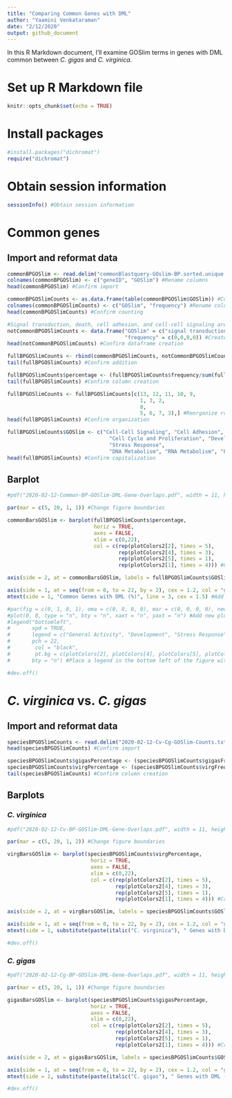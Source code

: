 ```yaml
---
title: "Comparing Common Genes with DML"
author: "Yaamini Venkataraman"
date: "2/12/2020"
output: github_document
---
```


In this R Markdown document, I'll examine GOSlim terms in genes with DML common between *C. gigas* and *C. virginica*.

# Set up R Markdown file

```r
knitr::opts_chunk$set(echo = TRUE)
```

# Install packages

```r
#install.packages("dichromat")
require("dichromat")
```

# Obtain session information

```r
sessionInfo() #Obtain session information
```

# Common genes

## Import and reformat data

```r
commonBPGOSlim <- read.delim("commonBlastquery-GOslim-BP.sorted.unique.noOther", sep = "\t", header = FALSE) #Import unique BP GOslim terms without any "other biological processes" entries. File is tab-delimited and does not have a header.
colnames(commonBPGOSlim) <- c("geneID", "GOSlim") #Rename columns
head(commonBPGOSlim) #Confirm import
```

```r
commonBPGOSlimCounts <- as.data.frame(table(commonBPGOSlim$GOSlim)) #Count the frequency of each GOslim term
colnames(commonBPGOSlimCounts) <- c("GOSlim", "frequency") #Rename columns
head(commonBPGOSlimCounts) #Confirm counting
```

```r
#Signal transduction, death, cell adhesion, and cell-cell signaling are not represented in this dataset.
notCommonBPGOSlimCounts <- data.frame("GOSlim" = c("signal transduction", "death", "cell adhesion", "cell-cell signaling"),
                                      "frequency" = c(0,0,0,0)) #Create dataframe with GOSlim terms not represented by the overlap data
head(notCommonBPGOSlimCounts) #Confirm dataframe creation
```

```r
fullBPGOSlimCounts <- rbind(commonBPGOSlimCounts, notCommonBPGOSlimCounts) #Add missing information to dataset
tail(fullBPGOSlimCounts) #Confirm addition
```

```r
fullBPGOSlimCounts$percentage <- (fullBPGOSlimCounts$frequency/sum(fullBPGOSlimCounts$frequency)*100) #Create a new column with percentages of GOSlim terms instead of raw counts
tail(fullBPGOSlimCounts) #Confirm column creation
```

```r
fullBPGOSlimCounts <- fullBPGOSlimCounts[c(13, 12, 11, 10, 9,
                                           1, 3, 2,
                                           8,
                                           5, 6, 7, 3),] #Reorganize rows based on broader functions. Rows are development, stress response, and metabolic processes.
head(fullBPGOSlimCounts) #Confirm organization
```

```r
fullBPGOSlimCounts$GOSlim <- c("Cell-Cell Signaling", "Cell Adhesion", "Death", "Signal Transduction", "Transport",
                                 "Cell Cycle and Proliferation", "Developmental Processes", "Cell Organization and Biogenesis",
                                 "Stress Response",
                                 "DNA Metabolism", "RNA Metabolism", "Protein Metabolism", "Other Metabolic Processes") #Capitalize labels
head(fullBPGOSlimCounts) #Confirm capitalization
```

## Barplot

```r
#pdf("2020-02-12-Common-BP-GOSlim-DML-Gene-Overlaps.pdf", width = 11, height = 8.5) #Save as a pdf

par(mar = c(5, 20, 1, 1)) #Change figure boundaries

commonBarsGOSlim <- barplot(fullBPGOSlimCounts$percentage,
                            horiz = TRUE,
                            axes = FALSE, 
                            xlim = c(0,22),
                            col = c(rep(plotColors2[2], times = 5),
                                    rep(plotColors2[4], times = 3),
                                    rep(plotColors2[5], times = 1),
                                    rep(plotColors2[1], times = 4))) #Create a barplot that is horizontal (horiz = TRUE). Use axes = FALSE to remove all axes. Set xlim based on maximum percentage value. Colors correspond to broader GOSlim groupings. Save plot as a new object.

axis(side = 2, at = commonBarsGOSlim, labels = fullBPGOSlimCounts$GOSlim, tick = FALSE, las = 2, col = "grey80", cex.axis = 1.5) #Add y-axis with GOSlim terms from BPGOSlimCounts. Place labels at specific barplot values from barsGOSlim. Remove tick marks (tick) and change orientation of labels (las)

axis(side = 1, at = seq(from = 0, to = 22, by = 2), cex = 1.2, col = "grey80") #Add x-axis
mtext(side = 1, "Common Genes with DML (%)", line = 3, cex = 1.5) #Add x-axis label

#par(fig = c(0, 1, 0, 1), oma = c(0, 0, 0, 0), mar = c(0, 0, 0, 0), new = TRUE) #Create new plot
#plot(0, 0, type = "n", bty = "n", xaxt = "n", yaxt = "n") #Add new plot on top of current plot
#legend("bottomleft",
#       xpd = TRUE,
#       legend = c("General Activity", "Development", "Stress Response", "Metabolic Processes"),
#       pch = 22, 
#        col = "black", 
#        pt.bg = c(plotColors[2], plotColors[4], plotColors[5], plotColors[1]),
#       bty = "n") #Place a legend in the bottom left of the figure with no box

#dev.off()
```

# *C. virginica* vs. *C. gigas*

## Import and reformat data

```r
speciesBPGOSlimCounts <- read.delim("2020-02-12-Cv-Cg-GOSlim-Counts.txt", sep = "\t", header = TRUE) #Import BP GOSlim counts for each species
head(speciesBPGOSlimCounts) #Confirm import
```

```r
speciesBPGOSlimCounts$gigasPercentage <- (speciesBPGOSlimCounts$gigasFrequency/sum(speciesBPGOSlimCounts$gigasFrequency)*100) #Create a new column with percentages of GOSlim terms instead of raw counts for Cg
speciesBPGOSlimCounts$virgPercentage <- (speciesBPGOSlimCounts$virgFrequency/sum(speciesBPGOSlimCounts$virgFrequency)*100) #Create a new column with percentages of GOSlim terms instead of raw counts for Cv
tail(speciesBPGOSlimCounts) #Confirm column creation
```

## Barplots

### *C. virginica*

```r
#pdf("2020-02-12-Cv-BP-GOSlim-DML-Gene-Overlaps.pdf", width = 11, height = 8.5) #Save as a pdf

par(mar = c(5, 20, 1, 2)) #Change figure boundaries

virgBarsGOSlim <- barplot(speciesBPGOSlimCounts$virgPercentage,
                           horiz = TRUE,
                           axes = FALSE,
                           xlim = c(0,22),
                           col = c(rep(plotColors2[2], times = 5),
                                   rep(plotColors2[4], times = 3),
                                   rep(plotColors2[5], times = 1),
                                   rep(plotColors2[1], times = 4))) #Create a barplot that is horizontal (horiz = TRUE). Use axes = FALSE to remove all axes. Set xlim based on maximum percentage value. Colors correspond to broader GOSlim groupings. Save plot as a new object.

axis(side = 2, at = virgBarsGOSlim, labels = speciesBPGOSlimCounts$GOSlim, tick = FALSE, las = 2, col = "grey80", cex.axis = 1.5) #Add y-axis with GOSlim terms from BPGOSlimCounts. Place labels at specific barplot values from barsGOSlim. Remove tick marks (tick) and change orientation of labels (las)

axis(side = 1, at = seq(from = 0, to = 22, by = 2), cex = 1.2, col = "grey80") #Add x-axis
mtext(side = 1, substitute(paste(italic("C. virginica"), " Genes with DML (%)")), line = 3, cex = 1.5) #Add x-axis label

#dev.off()
```

### *C. gigas*

```r
#pdf("2020-02-12-Cg-BP-GOSlim-DML-Gene-Overlaps.pdf", width = 11, height = 8.5) #Save as a pdf

par(mar = c(5, 20, 1, 1)) #Change figure boundaries

gigasBarsGOSlim <- barplot(speciesBPGOSlimCounts$gigasPercentage,
                           horiz = TRUE,
                           axes = FALSE,
                           xlim = c(0,22),
                           col = c(rep(plotColors2[2], times = 5),
                                   rep(plotColors2[4], times = 3),
                                   rep(plotColors2[5], times = 1),
                                   rep(plotColors2[1], times = 4))) #Create a barplot that is horizontal (horiz = TRUE). Use axes = FALSE to remove all axes. Set xlim based on maximum percentage value. Colors correspond to broader GOSlim groupings. Save plot as a new object.

axis(side = 2, at = gigasBarsGOSlim, labels = speciesBPGOSlimCounts$GOSlim, tick = FALSE, las = 2, col = "grey80", cex.axis = 1.5) #Add y-axis with GOSlim terms from BPGOSlimCounts. Place labels at specific barplot values from barsGOSlim. Remove tick marks (tick) and change orientation of labels (las)

axis(side = 1, at = seq(from = 0, to = 22, by = 2), cex = 1.2, col = "grey80") #Add x-axis
mtext(side = 1, substitute(paste(italic("C. gigas"), " Genes with DML (%)")), line = 3, cex = 1.5) #Add x-axis label

#dev.off()
```
